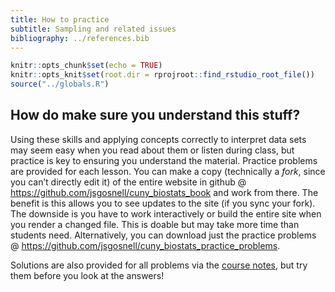```yaml
---
title: How to practice
subtitle: Sampling and related issues
bibliography: ../references.bib
---
```


<!-- COMMENT NOT SHOW IN ANY OUTPUT: Code chunk below sets overall defaults for .qmd file; these inlcude showing output by default and looking for files relative to .Rpoj file, not .qmd file, which makes putting filesin different folders easier  -->

```r
knitr::opts_chunk$set(echo = TRUE)
knitr::opts_knit$set(root.dir = rprojroot::find_rstudio_root_file())
source("../globals.R")
```

## How do make sure you understand this stuff?

Using these skills and applying concepts correctly to interpret data
sets may seem easy when you read about them or listen during class, but
practice is key to ensuring you understand the material. Practice
problems are provided for each lesson. You can make a copy (technically
a *fork*, since you can't directly edit it) of the entire website in
github @
[https://github.com/jsgosnell/cuny_biostats_book](https://github.com/jsgosnell/cuny_biostats_book){target="_blank"}
and work from there. The benefit is this allows you to see updates to
the site (if you sync your fork). The downside is you have to work
interactively or build the entire site when you render a changed file.
This is doable but may take more time than students need. Alternatively,
you can download just the practice problems \@
[https://github.com/jsgosnell/cuny_biostats_practice_problems](https://github.com/jsgosnell/cuny_biostats_practice_problems){target="_blank"}.

Solutions are also provided for all problems via the [course
notes](https://jsgosnell.github.io/cuny_biostats_book/){target="\_blank"},
but try them before you look at the answers!
